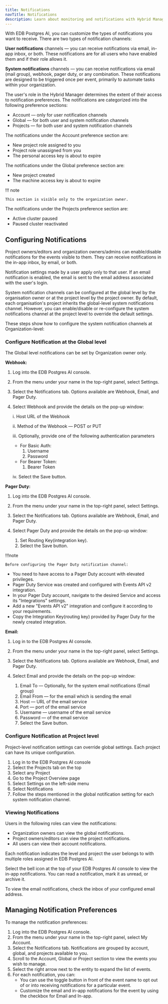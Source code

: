 ```yaml
---
title: Notifications
navTitle: Notifications
description: Learn about monitoring and notifications with Hybrid Manager.
---
```


With EDB Postgres AI, you can customize the types of notifications you want to receive. There are two types of notification channels:

**User notifications** channels &mdash; you can receive notifications via email, in-app inbox, or both. These notifications are for all users who have enabled them and if their role allows it.

**System notifications** channels &mdash; you can receive notifications via email (mail group), webhook, pager duty, or any combination. These notifications are designed to be triggered once per event, primarily to automate tasks within your organization.

The user's role in the Hybrid Manager determines the extent of their access to notification preferences. The notifications are categorized into the following preference sections:

-   Account &mdash; only for user notification channels
-   Global &mdash; for both user and system notification channels
-   Projects &mdash; for both user and system notification channels

The notifications under the Account preference section are:

-   New project role assigned to you
-   Project role unassigned from you
-   The personal access key is about to expire

The notifications under the Global preference section are:

-   New project created
-   The machine access key is about to expire

!!! note

    This section is visible only to the organization owner.

The notifications under the Projects preference section are:

-   Active cluster paused
-   Paused cluster reactivated

## Configuring Notifications

Project owners/editors and organization owners/admins can enable/disable notifications for the events visible to them. They can receive notifications in the in-app inbox, by email, or both.

Notification settings made by a user apply only to that user. If an email notification is enabled, the email is sent to the email address associated with the user's login.

System notification channels can be configured at the global level by the organisation owner or at the project level by the project owner. By default, each organisation's project inherits the global-level system notifications channel. However, you can enable/disable or re-configure the system notifications channel at the project level to override the default settings.

These steps show how to configure the system notification channels at Organization-level:

### Configure Notification at the Global level

The Global level notifications can be set by Organization owner only.

**Webhook:**

1.  Log into the EDB Postgres AI console.
2.  From the menu under your name in the top-right panel, select Settings.
3.  Select the Notifications tab. Options available are Webhook, Email, and Pager Duty.
4.  Select Webhook and provide the details on the pop-up window:

    i.   Host URL of the Webhook

    ii.  Method of the Webhook &mdash; POST or PUT

    iii. Optionally, provide one of the following  authentication parameters

    -   For Basic Auth:
        1.  Username
        2.  Password
    -   For Bearer Token:
        1.  Bearer Token

    iv. Select the Save button.

**Pager Duty:**

1.  Log into the EDB Postgres AI console.
2.  From the menu under your name in the top-right panel, select Settings.
3.  Select the Notifications tab. Options available are Webhook, Email, and Pager Duty.
4.  Select Pager Duty and provide the details on the pop-up window:

    1.  Set Routing Key(integration key).
    2.  Select the Save button.
              

!!!note

    Before configuring the Pager Duty notification channel:

   -   You need to have access to a Pager Duty account with elevated privileges.
   -   Pager Duty Service was created and configured with Events API v2 integration.
   -   In your Pager Duty account, navigate to the desired Service and access its "Integrations" settings.
   -   Add a new "Events API v2" integration and configure it according to your requirements.
   -   Copy the Integration Key(routing key) provided by Pager Duty for the newly created integration.

**Email:**

1.  Log in to the EDB Postgres AI console.
2.  From the menu under your name in the top-right panel, select Settings.
3.  Select the Notifications tab. Options available are Webhook, Email, and Pager Duty.
4.  Select Email and provide the details on the pop-up window:

    1.  Email To &mdash; Optionally, for the system email notifications (Email group)
    2.  Email From &mdash; for the email which is sending the email
    3.  Host &mdash; URL of the email service
    4.  Port &mdash; port of the email service
    5.  Username &mdash; username of the email service
    6.  Password &mdash; of the email service
    7.  Select the Save button.

### Configure Notification at Project level

Project-level notification settings can override global settings. Each project can have its unique configuration.

1.  Log in to the EDB Postgres AI console
2.  Select the Projects tab on the top
3.  Select any Project
4.  Go to the Project Overview page
5.  Select Settings on the left-side menu
6.  Select Notifications
7.  Follow the steps mentioned in the global notification setting for each system notification channel.

### Viewing Notifications

Users in the following roles can view the notifications:

-   Organization owners can view the global notifications.
-   Project owners/editors can view the project notifications.
-   All users can view their account notifications.

Each notification indicates the level and project the user belongs to with multiple roles assigned in EDB Postgres AI.

Select the bell icon at the top of your EDB Postgres AI console to view the in-app notifications. You can read a notification, mark it as unread, or archive it.

To view the email notifications, check the inbox of your configured email address.

## Managing Notification Preferences

To manage the notification preferences:

1.  Log into the EDB Postgres AI console.
2.  From the menu under your name in the top-right panel, select My Account.
3.  Select the Notifications tab. Notifications are grouped by account, global, and projects available to you.
4.  Scroll to the Account, Global or Project section to view the events you wish to manage.
5.  Select the right arrow next to the entity to expand the list of events.
6.  For each notification, you can:
    -   You can use the toggle button in front of the event name to opt out of or into receiving notifications for a particular event.
    -   Customize the email and in-app notifications for the event by using the checkbox for Email and In-app.
